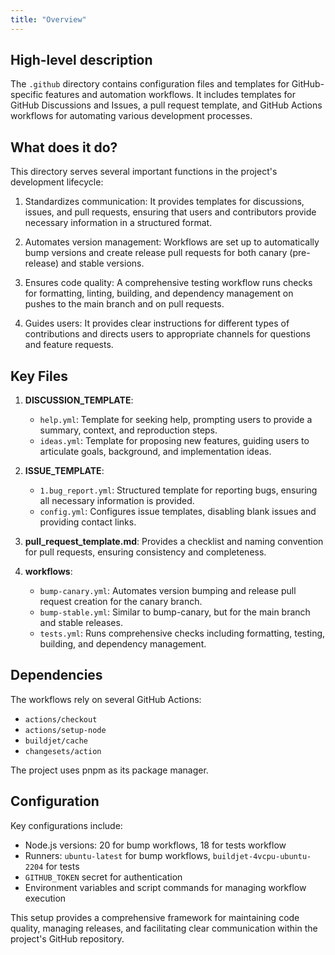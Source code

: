```yaml
---
title: "Overview"
---
```


## High-level description
The `.github` directory contains configuration files and templates for GitHub-specific features and automation workflows. It includes templates for GitHub Discussions and Issues, a pull request template, and GitHub Actions workflows for automating various development processes.

## What does it do?
This directory serves several important functions in the project's development lifecycle:

1. Standardizes communication: It provides templates for discussions, issues, and pull requests, ensuring that users and contributors provide necessary information in a structured format.

2. Automates version management: Workflows are set up to automatically bump versions and create release pull requests for both canary (pre-release) and stable versions.

3. Ensures code quality: A comprehensive testing workflow runs checks for formatting, linting, building, and dependency management on pushes to the main branch and on pull requests.

4. Guides users: It provides clear instructions for different types of contributions and directs users to appropriate channels for questions and feature requests.

## Key Files

1. **DISCUSSION_TEMPLATE**:
   - `help.yml`: Template for seeking help, prompting users to provide a summary, context, and reproduction steps.
   - `ideas.yml`: Template for proposing new features, guiding users to articulate goals, background, and implementation ideas.

2. **ISSUE_TEMPLATE**:
   - `1.bug_report.yml`: Structured template for reporting bugs, ensuring all necessary information is provided.
   - `config.yml`: Configures issue templates, disabling blank issues and providing contact links.

3. **pull_request_template.md**: Provides a checklist and naming convention for pull requests, ensuring consistency and completeness.

4. **workflows**:
   - `bump-canary.yml`: Automates version bumping and release pull request creation for the canary branch.
   - `bump-stable.yml`: Similar to bump-canary, but for the main branch and stable releases.
   - `tests.yml`: Runs comprehensive checks including formatting, testing, building, and dependency management.

## Dependencies
The workflows rely on several GitHub Actions:
- `actions/checkout`
- `actions/setup-node`
- `buildjet/cache`
- `changesets/action`

The project uses pnpm as its package manager.

## Configuration
Key configurations include:
- Node.js versions: 20 for bump workflows, 18 for tests workflow
- Runners: `ubuntu-latest` for bump workflows, `buildjet-4vcpu-ubuntu-2204` for tests
- `GITHUB_TOKEN` secret for authentication
- Environment variables and script commands for managing workflow execution

This setup provides a comprehensive framework for maintaining code quality, managing releases, and facilitating clear communication within the project's GitHub repository.